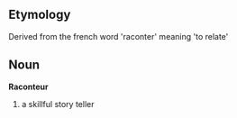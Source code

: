 ==Etymology==

Derived from the french word 'raconter' meaning 'to relate'

== Noun ==

'''Raconteur'''
# a skillful story teller